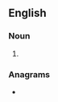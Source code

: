 {{also|adnas}}
==English==

===Noun===
{{head|en|noun form}}

# {{plural of|en|aDNA}}

===Anagrams===
* {{anagrams|en|a=aadns|sanda}}